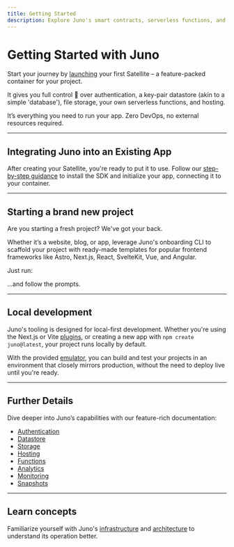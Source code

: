 ```yaml
---
title: Getting Started
description: Explore Juno's smart contracts, serverless functions, and hosting capabilities. Start building with Juno today!
---
```


# Getting Started with Juno

Start your journey by [launching](./create-a-satellite.mdx) your first Satellite – a feature-packed container for your project.

It gives you full control 🔐 over authentication, a key-pair datastore (akin to a simple 'database'), file storage, your own serverless functions, and hosting.

It’s everything you need to run your app. Zero DevOps, no external resources required.

---

## Integrating Juno into an Existing App

After creating your Satellite, you're ready to put it to use. Follow our [step-by-step guidance](setup-the-sdk) to install the SDK and initialize your app, connecting it to your container.

---

## Starting a brand new project

Are you starting a fresh project? We've got your back.

Whether it’s a website, blog, or app, leverage Juno's onboarding CLI to scaffold your project with ready-made templates for popular frontend frameworks like Astro, Next.js, React, SvelteKit, Vue, and Angular.

Just run:


<Bash
  npm="npm create juno@latest"
  yarn="yarn create juno"
  pnpm="pnpm create juno"
/>

...and follow the prompts.

---

## Local development

Juno's tooling is designed for local-first development. Whether you're using the Next.js or Vite [plugins](reference/plugins.md), or creating a new app with `npm create juno@latest`, your project runs locally by default.

With the provided [emulator](./guides/local-development.mdx), you can build and test your projects in an environment that closely mirrors production, without the need to deploy live until you're ready.

---

## Further Details

Dive deeper into Juno’s capabilities with our feature-rich documentation:

- [Authentication](build/authentication/index.md)
- [Datastore](build/datastore/index.md)
- [Storage](build/storage/index.md)
- [Hosting](build/hosting/index.md)
- [Functions](build/functions/index.md)
- [Analytics](build/analytics/index.md)
- [Monitoring](management/monitoring.md)
- [Snapshots](management/snapshots.md)

---

## Learn concepts

Familiarize yourself with Juno's [infrastructure](white-paper/infrastructure.md) and [architecture](white-paper/architecture.md) to understand its operation better.
